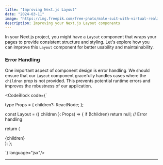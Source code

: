```yaml
---
title: "Improving Next.js Layout"
date: "2024-03-11"
image: "https://img.freepik.com/free-photo/male-suit-with-virtual-reality-glasses-his-head-working-virtual-financial-world_613910-306.jpg?t=st=1717589266~exp=1717592866~hmac=49102334ae4c51d979642aa9199fbc62eef1bd925f150c5327cf9816c45b76a1&w=1480"
description: Improving your Next.js Layout components 
---
```


In your Next.js project, you might have a `Layout` component that wraps your pages to provide consistent structure and styling. Let's explore how you can improve this `Layout` component for better usability and maintainability.

### Error Handling

One important aspect of component design is error handling. We should ensure that our `Layout` component gracefully handles cases where the `children` prop is not provided. This prevents potential runtime errors and improves the robustness of our application.

<CodeBlock code={`

type Props = {
  children?: ReactNode; 
}; 

const Layout = ({ children }: Props) => {
  if (!children) return null; // Error handling

  return ( 
    <div className="container">
      <Navbar /> 
      <main role="main">{children}</main> 
      <Footer /> 
    </div> 
  ); 
}; 

`} language="jsx"/>

---